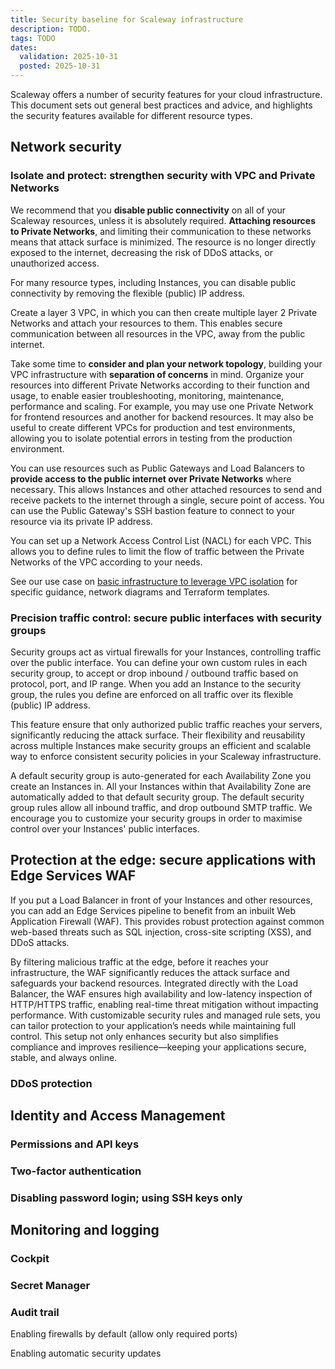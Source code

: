 ```yaml
---
title: Security baseline for Scaleway infrastructure
description: TODO.
tags: TODO
dates:
  validation: 2025-10-31
  posted: 2025-10-31
---
```


Scaleway offers a number of security features for your cloud infrastructure. This document sets out general best practices and advice, and highlights the security features available for different resource types.

## Network security

### Isolate and protect: strengthen security with VPC and Private Networks

We recommend that you **disable public connectivity** on all of your Scaleway resources, unless it is absolutely required. **Attaching resources to Private Networks**, and limiting their communication to these networks means that attack surface is minimized. The resource is no longer directly exposed to the internet, decreasing the risk of DDoS attacks, or unauthorized access.

For many resource types, including Instances, you can disable public connectivity by removing the flexible (public) IP address. 

Create a layer 3 VPC, in which you can then create multiple layer 2 Private Networks and attach your resources to them. This enables secure communication between all resources in the VPC, away from the public internet.

Take some time to **consider and plan your network topology**, building your VPC infrastructure with **separation of concerns** in mind. Organize your resources into different Private Networks  according to their function and usage, to enable easier troubleshooting, monitoring, maintenance, performance and scaling. For example, you may use one Private Network for frontend resources and another for backend resources. It may also be useful to create different VPCs for production and test environments, allowing you to isolate potential errors in testing from the production environment.

You can use resources such as Public Gateways and Load Balancers to **provide access to the public internet over Private Networks** where necessary. This allows Instances and other attached resources to send and receive packets to the internet through a single, secure point of access. You can use the Public Gateway's SSH bastion feature to connect to your resource via its private IP address.

You can set up a Network Access Control List (NACL) for each VPC. This allows you to define rules to limit the flow of traffic between the Private Networks of the VPC according to your needs.

See our use case on [basic infrastructure to leverage VPC isolation](/vpc/reference-content/use-case-basic/) for specific guidance, network diagrams and Terraform templates.

<Lightbox src="scaleway-vpc-infra-1.webp" alt="An architecture diagram shows how a Load Balancer inside a Scaleway VPC is attached to a Private Network. Also attached to the Private Network are three Instances (connected to Block Storage), a Managed Database, and a Public Gateway." />

### Precision traffic control: secure public interfaces with security groups

Security groups act as virtual firewalls for your Instances, controlling traffic over the public interface. You can define your own custom rules in each security group, to accept or drop inbound / outbound traffic based on protocol, port, and IP range. When you add an Instance to the security group, the rules you define are enforced on all traffic over its flexible (public) IP address.

This feature ensure that only authorized public traffic reaches your servers, significantly reducing the attack surface. Their flexibility and reusability across multiple Instances make security groups an efficient and scalable way to enforce consistent security policies in your Scaleway infrastructure. 

A default security group is auto-generated for each Availability Zone you create an Instances in. All your Instances within that Availability Zone are automatically added to that default security group. The default security group rules allow all inbound traffic, and drop outbound SMTP traffic. We encourage you to customize your security groups in order to maximise control over your Instances' public interfaces.

## Protection at the edge: secure applications with Edge Services WAF

If you put a Load Balancer in front of your Instances and other resources, you can add an Edge Services pipeline to benefit from an inbuilt Web Application Firewall (WAF). This provides robust protection against common web-based threats such as SQL injection, cross-site scripting (XSS), and DDoS attacks. 

By filtering malicious traffic at the edge, before it reaches your infrastructure, the WAF significantly reduces the attack surface and safeguards your backend resources. Integrated directly with the Load Balancer, the WAF ensures high availability and low-latency inspection of HTTP/HTTPS traffic, enabling real-time threat mitigation without impacting performance. With customizable security rules and managed rule sets, you can tailor protection to your application’s needs while maintaining full control. This setup not only enhances security but also simplifies compliance and improves resilience—keeping your applications secure, stable, and always online.

### DDoS protection

## Identity and Access Management

### Permissions and API keys

### Two-factor authentication

### Disabling password login; using SSH keys only  

## Monitoring and logging

### Cockpit

### Secret Manager

### Audit trail



Enabling firewalls by default (allow only required ports)  

Enabling automatic security updates
